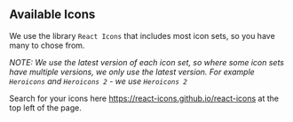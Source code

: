 
## Available Icons

We use the library `React Icons` that includes most icon sets, so you have many to chose from.

_NOTE: We use the latest version of each icon set, so where some icon sets have multiple versions, we only use the latest version. For example `Heroicons` and `Heroicons 2` - we use `Heroicons 2`_

Search for your icons here https://react-icons.github.io/react-icons at the top left of the page.

